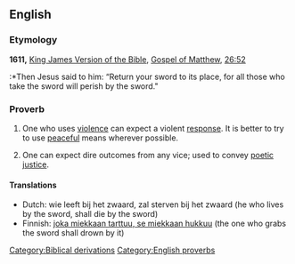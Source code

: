 ==English==

===Etymology===
'''1611,''' [[w:King James Version of the Bible|King James Version of the Bible]], [[w:Gospel of Matthew|Gospel of Matthew]], [[s:Bible (King James)/Matthew#Chapter 26|26:52]]
:*Then Jesus said to him: “Return your sword to its place, for all those who take the sword will perish by the sword."

===Proverb===
{{infl|en|proverb|head=[[live]] [[by]] [[the]] [[sword]], [[die]] [[by]] [[the]] [[sword]]}}

# One who uses [[violence]] can expect a violent [[response]].  It is better to try to use [[peaceful]] means wherever possible.
# {{figuratively}} One can expect dire outcomes from any vice; used to convey [[poetic justice]].

====Translations====
*Dutch: wie leeft bij het zwaard, zal sterven bij het zwaard (he who lives by the sword, shall die by the sword)
*Finnish: [[joka miekkaan tarttuu, se miekkaan hukkuu]] (the one who grabs the sword shall drown by it)

[[Category:Biblical derivations]]
[[Category:English proverbs]]